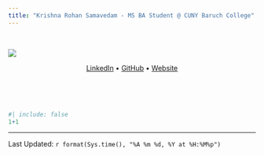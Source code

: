 ```yaml
---
title: "Krishna Rohan Samavedam - MS BA Student @ CUNY Baruch College"
---
```


&nbsp;  

![](https://media4.giphy.com/media/v1.Y2lkPTc5MGI3NjExeHpmNm5wcXc4eDFkbGh0ZDd5bnFjdDJpdzNrNnRhMDVqdGk5cDIzZyZlcD12MV9pbnRlcm5hbF9naWZfYnlfaWQmY3Q9cw/oLxTxxHz6DfGkgFaWk/giphy.gif){fig-align="center"}

<p align="center">
  <a href="https://www.linkedin.com/in/rohansamavedam/">LinkedIn</a> • 
  <a href="https://github.com/rohansamavedam">GitHub</a> • 
  <a href="https://rohansamavedam.dev/">Website</a>
</p>

&nbsp;  
&nbsp;  
&nbsp;  

```r
#| include: false
1+1
```
--------------
Last Updated: `r format(Sys.time(), "%A %m %d, %Y at %H:%M%p")`
